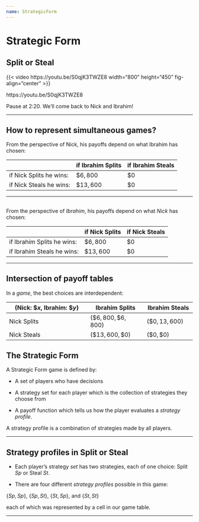 ```yaml
---
name: StrategicForm
---
```


# Strategic Form

## Split or Steal

{{< video https://youtu.be/S0qjK3TWZE8 width="800" height="450" fig-align="center" >}}

https://youtu.be/S0qjK3TWZE8

Pause at 2:20. We'll come back to Nick and Ibrahim!

---

## How to represent simultaneous games?

From the perspective of Nick, his payoffs depend on what Ibrahim has chosen:

|                         | if Ibrahim Splits | if Ibrahim Steals |
|-------------------------|-------------------|-------------------|
| if Nick Splits he wins: | $\$6,800$         | $\$ 0$            |
| if Nick Steals he wins: | $\$13,600$        | $\$ 0$            |

---
  
## 

From the perspective of *Ibrahim*, his payoffs depend on what *Nick* has chosen:

|                            | if Nick Splits    | if Nick Steals    |
|----------------------------|-------------------|-------------------|
| if Ibrahim Splits he wins: | $\$6,800$         | $\$ 0$            |
| if Ibrahim Steals he wins: | $\$13,600$        | $\$ 0$            |

---

## Intersection of payoff tables

In a *game*, the best choices are interdependent:

| (Nick: $\$x$, Ibrahim: $\$y$) | Ibrahim Splits       | Ibrahim Steals    |
|-------------------------------|----------------------|-------------------|
| Nick Splits                   | $(\$6,800, \$6,800)$ | $(\$0, 13,600)$   |
| Nick Steals                   | $(\$13,600, \$0)$    | $(\$0, \$0)$      |


## The Strategic Form


A [Strategic Form]{.h} game is defined by:

  * A [set of players]{.hi} who have decisions
  
  * A [strategy set]{.hi} for each player which is the collection of strategies they choose from
  
  * A [payoff function]{.hi} which tells us how the player evaluates a *strategy profile*. 

::: {.callout-tip}

A [strategy profile]{.hi} is a combination of strategies made by all players.

:::

---

## Strategy profiles in Split or Steal

  * Each player's strategy *set* has two strategies, each of one choice: Split $Sp$ or Steal $St$.

  * There are four different *strategy profiles* possible in this game: 
  
  $\{Sp, Sp\}$, $\{Sp, St\}$, $\{St, Sp\}$, and $\{St, St\}$
  
  each of which was represented by a cell in our game table.
  
---






  
  